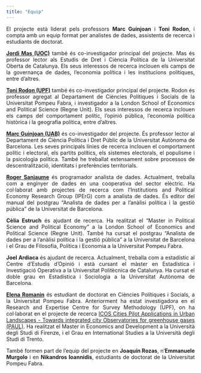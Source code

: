 ```yaml
---
title: "Equip"
---
```


::: {style="text-align: justify"}
El projecte està liderat pels professors **Marc Guinjoan** i **Toni Rodon**, i compta amb un equip format per analistes de dades, assistents de recerca i estudiants de doctorat.

[**Jordi Mas (UOC)**](https://www.jordimas.cat/) també és co-investigador principal del projecte. Mas és professor lector als Estudis de Dret i Ciència Política de la Universitat Oberta de Catalunya. Els seus interessos de recerca inclouen els camps de la governança de dades, l'economia política i les institucions polítiques, entre d’altres.

[**Toni Rodon (UPF)**](https://tonirodon.cat/ca/) també és co-investigador principal del projecte. Rodon és professor agregat al Departament de Ciències Polítiques i Socials de la Universitat Pompeu Fabra, i investigador a la London School of Economics and Political Science (Regne Unit). Els seus interessos de recerca inclouen els camps del comportament polític, l'opinió pública, l'economia política històrica i la geografia política, entre d'altres.

[**Marc Guinjoan (UAB)**](https://sites.google.com/site/marcguinjoan) és co-investigador del projecte. És professor lector al Departament de Ciència Política i Dret Públic de la Universitat Autònoma de Barcelona. Les seves principals línies de recerca inclouen el comportament polític i electoral, els partits polítics, els sistemes electorals, el populisme i la psicologia política. També he treballat extensament sobre  processos de descentralització, identitats i preferències territorials.

[**Roger Sanjaume**](https://rogersanjaume.cat/) és programador analista de dades. Actualment, treballa com a enginyer de dades en una cooperativa del sector elèctric. Ha col·laborat amb projectes de recerca com l'Institutions and Political Economy Research Group (IPErG) com a analista de dades. És editor del manual del postgrau "Analista de dades per a l'anàlisi política i la gestió pública" de la Universitat de Barcelona.

**Cèlia Estruch** és ajudant de recerca. Ha realitzat el "Master in Political Science and Political Economy" a la London School of Economics and Political Science (Regne Unit). També ha cursat el postgrau "Analista de dades per a l'anàlisi política i la gestió pública" a la Universitat de Barcelona i el Grau de Filosofia, Política i Economia a la Universitat Pompeu Fabra.

**Joel Ardiaca** és ajudant de recerca. Actualment, treballa com a estadístic al Centre d'Estudis d'Opinió i està cursant el màster en Estadística i Investigació Operativa a la Universitat Politècnica de Catalunya. Ha cursat el doble grau en Estadística i Sociologia a la Universitat Autònoma de Barcelona.

[**Elena Romanin**](https://elenaromanin.github.io/index.html) és estudiant de doctorat en Ciències Polítiques i Socials, a la Universitat Pompeu Fabra. Anteriorment ha estat investigadora en el Research and Expertise Centre for Survey Methodology (UPF), on ha col·laborat en el projecte de recerca [ICOS Cities Pilot Applications in Urban Landscapes - Towards integrated city Observatories for greenhouse gases (PAUL)](https://www.icos-cp.eu/about/icos-in-nutshell/mission). Ha realitzat el Master in Economics and Development a la Università degli Studi di Firenze, i el Grau en International Studies a la Università degli Studi di Trento.

També formen part de l'equip del projecte en **Joaquín Rozas**, n'**Emmanuele Murgolo** i en **Nikandros Ioannidis**, estudiants de doctorat de la Universitat Pompeu Fabra.
:::
